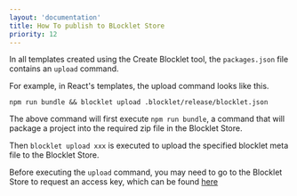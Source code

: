```yaml
---
layout: 'documentation'
title: How To publish to BLocklet Store
priority: 12
---
```


In all templates created using the Create Blocklet tool, the `packages.json` file contains an `upload` command.

For example, in React's templates, the upload command looks like this.

```shell
npm run bundle && blocklet upload .blocklet/release/blocklet.json
```

The above command will first execute `npm run bundle`, a command that will package a project into the required zip file in the Blocklet Store.

Then `blocklet upload xxx` is executed to upload the specified blocklet meta file to the Blocklet Store.

Before executing the `upload` command, you may need to go to the Blocklet Store to request an access key, which can be found [here](https://docs.arcblock.io/abtnode/en/developer/publish-blocklets)
